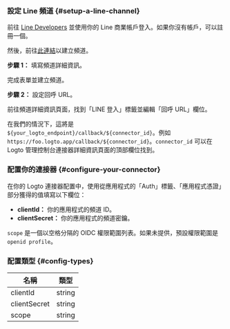 ### 設定 Line 頻道 \{#setup-a-line-channel}

前往 [Line Developers](https://developers.line.biz/console/) 並使用你的 Line 商業帳戶登入。如果你沒有帳戶，可以註冊一個。

然後，前往[此連結](https://developers.line.biz/console/register/line-login/provider/)以建立頻道。

**步驟 1：** 填寫頻道詳細資訊。

完成表單並建立頻道。

**步驟 2：** 設定回呼 URL。

前往頻道詳細資訊頁面，找到「LINE 登入」標籤並編輯「回呼 URL」欄位。

在我們的情況下，這將是 `${your_logto_endpoint}/callback/${connector_id}`。例如 `https://foo.logto.app/callback/${connector_id}`。`connector_id` 可以在 Logto 管理控制台連接器詳細資訊頁面的頂部欄位找到。

### 配置你的連接器 \{#configure-your-connector}

在你的 Logto 連接器配置中，使用從應用程式的「Auth」標籤、「應用程式憑證」部分獲得的值填寫以下欄位：

- **clientId：** 你的應用程式的頻道 ID。
- **clientSecret：** 你的應用程式的頻道密鑰。

`scope` 是一個以空格分隔的 OIDC 權限範圍列表。如果未提供，預設權限範圍是 `openid profile`。

### 配置類型 \{#config-types}

| 名稱         | 類型   |
| ------------ | ------ |
| clientId     | string |
| clientSecret | string |
| scope        | string |
